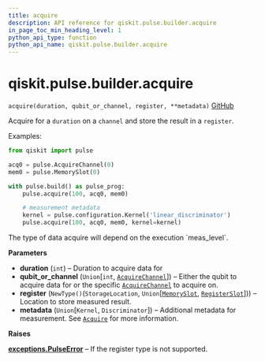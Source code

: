 ```yaml
---
title: acquire
description: API reference for qiskit.pulse.builder.acquire
in_page_toc_min_heading_level: 1
python_api_type: function
python_api_name: qiskit.pulse.builder.acquire
---
```


# qiskit.pulse.builder.acquire

<span id="qiskit.pulse.builder.acquire" />

`acquire(duration, qubit_or_channel, register, **metadata)` [GitHub](https://github.com/qiskit/qiskit/tree/stable/0.23/qiskit/pulse/builder.py "view source code")

Acquire for a `duration` on a `channel` and store the result in a `register`.

Examples:

```python
from qiskit import pulse

acq0 = pulse.AcquireChannel(0)
mem0 = pulse.MemorySlot(0)

with pulse.build() as pulse_prog:
    pulse.acquire(100, acq0, mem0)

    # measurement metadata
    kernel = pulse.configuration.Kernel('linear_discriminator')
    pulse.acquire(100, acq0, mem0, kernel=kernel)
```

<Admonition title="Note" type="note">
  The type of data acquire will depend on the execution `meas_level`.
</Admonition>

**Parameters**

*   **duration** (`int`) – Duration to acquire data for
*   **qubit\_or\_channel** (`Union`\[`int`, [`AcquireChannel`](qiskit.pulse.channels.AcquireChannel "qiskit.pulse.channels.AcquireChannel")]) – Either the qubit to acquire data for or the specific [`AcquireChannel`](qiskit.pulse.channels.AcquireChannel "qiskit.pulse.channels.AcquireChannel") to acquire on.
*   **register** (`NewType()`(`StorageLocation`, `Union`\[[`MemorySlot`](qiskit.pulse.channels.MemorySlot "qiskit.pulse.channels.MemorySlot"), [`RegisterSlot`](qiskit.pulse.channels.RegisterSlot "qiskit.pulse.channels.RegisterSlot")])) – Location to store measured result.
*   **metadata** (`Union`\[`Kernel`, `Discriminator`]) – Additional metadata for measurement. See [`Acquire`](qiskit.pulse.instructions.Acquire "qiskit.pulse.instructions.Acquire") for more information.

**Raises**

[**exceptions.PulseError**](pulse#qiskit.pulse.PulseError "qiskit.pulse.exceptions.PulseError") – If the register type is not supported.

